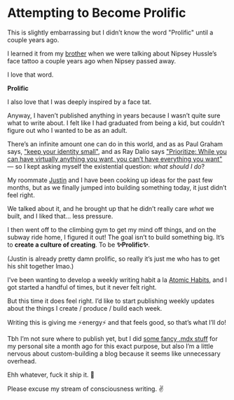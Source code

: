 # Attempting to Become Prolific

This is slightly embarrassing but I didn’t know the word "Prolific" until a couple years ago.

I learned it from my [brother](https://www.youtube.com/channel/UC1m__bDgRlraOPZ6acH_tJQ) when we were talking about Nipsey Hussle’s face tattoo a couple years ago when Nipsey passed away.

I love that word.

**Prolific**

I also love that I was deeply inspired by a face tat.

Anyway, I haven’t published anything in years because I wasn’t quite sure what to write about. I felt like I had graduated from being a kid, but couldn’t figure out who I wanted to be as an adult.

There’s an infinite amount one can do in this world, and as as Paul Graham says, ["keep your identity small"](http://www.paulgraham.com/identity.html), and as Ray Dalio says ["Prioritize: While you can have virtually anything you want, you can’t have everything you want"](https://twitter.com/raydalio/status/1355571809718915074) — so I kept asking myself the existential question: _what should I do_?

My roommate [Justin](https://www.instagram.com/justintmckibben/) and I have been cooking up ideas for the past few months, but as we finally jumped into building something today, it just didn’t feel right.

We talked about it, and he brought up that he didn’t really care _what_ we built, and I liked that... less pressure.

I then went off to the climbing gym to get my mind off things, and on the subway ride home, I figured it out! The goal isn’t to build something big. It’s to **create a culture of creating**. To be **✨Prolific✨**.

(Justin is already pretty damn prolific, so really it’s just me who has to get his shit together lmao.)

I’ve been wanting to develop a weekly writing habit a la [Atomic Habits](https://jamesclear.com/atomic-habits), and I got started a handful of times, but it never felt right.

But this time it does feel right. I’d like to start publishing weekly updates about the things I create / produce / build each week.

Writing this is giving me ⚡️energy⚡️ and that feels good, so that’s what I’ll do!

Tbh I’m not sure where to publish yet, but I did [some fancy .mdx stuff](https://github.com/aakagi/akagi.co) for my personal site a month ago for this exact purpose, but also I’m a little nervous about custom-building a blog because it seems like unnecessary overhead.

Ehh whatever, fuck it ship it. 🚀

Please excuse my stream of consciousness writing. ✌️
